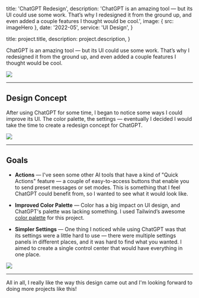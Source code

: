 
  title: 'ChatGPT Redesign',
  description:
    'ChatGPT is an amazing tool — but its UI could use some work. That’s why I redesigned it from the ground up, and even added a couple features I thought would be cool.',
  image: { src: imageHero },
  date: '2022-05',
  service: 'UI Design',
}

  title: project.title,
  description: project.description,
}

ChatGPT is an amazing tool — but its UI could use some work. That’s why I redesigned it from the ground up, and even added a couple features I thought would be cool.

![](./hero.png)

---

## Design Concept

After using ChatGPT for some time, I began to notice some ways I could improve its UI. The color palette, the settings — eventually I decided I would take the time to create a redesign concept for ChatGPT.

![](./comparison.gif)

---

## Goals

- **Actions** — I've seen some other AI tools that have a kind of "Quick Actions" feature — a couple of easy-to-access buttons that enable you to send preset messages or set modes. This is something that I feel ChatGPT could benefit from, so I wanted to see what it would look like.

- **Improved Color Palette** — Color has a big impact on UI design, and ChatGPT's palette was lacking something. I used Tailwind’s awesome [color palette](https://tailwindcss.com/docs/customizing-colors) for this project.

- **Simpler Settings** — One thing I noticed while using ChatGPT was that its settings were a little hard to use — there were multiple settings panels in different places, and it was hard to find what you wanted. I aimed to create a single control center that would have everything in one place.

![](./settings.png)

---

All in all, I really like the way this design came out and I'm looking forward to doing more projects like this!
